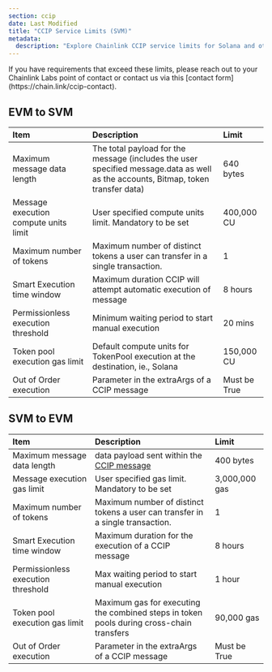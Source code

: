 ```yaml
---
section: ccip
date: Last Modified
title: "CCIP Service Limits (SVM)"
metadata:
  description: "Explore Chainlink CCIP service limits for Solana and other SVM chains, including message size, compute units, token transfers, and execution parameters."
---
```



<Aside type="note" title="Contact for Exception Requests">
  If you have requirements that exceed these limits, please reach out to your Chainlink Labs point of contact or contact
  us via this [contact form](https://chain.link/ccip-contact).
</Aside>

## EVM to SVM

| Item                                  | Description                                                                                                                       | Limit        |
| :------------------------------------ | :-------------------------------------------------------------------------------------------------------------------------------- | :----------- |
| Maximum message data length           | The total payload for the message (includes the user specified message.data as well as the accounts, Bitmap, token transfer data) | 640 bytes    |
| Message execution compute units limit | User specified compute units limit. Mandatory to be set                                                                           | 400,000 CU   |
| Maximum number of tokens              | Maximum number of distinct tokens a user can transfer in a single transaction.                                                    | 1            |
| Smart Execution time window           | Maximum duration CCIP will attempt automatic execution of message                                                                 | 8 hours      |
| Permissionless execution threshold    | Minimum waiting period to start manual execution                                                                                  | 20 mins      |
| Token pool execution gas limit        | Default compute units for TokenPool execution at the destination, ie., Solana                                                     | 150,000 CU   |
| Out of Order execution                | Parameter in the extraArgs of a CCIP message                                                                                      | Must be True |

## SVM to EVM

| Item                               | Description                                                                                         | Limit         |
| :--------------------------------- | :-------------------------------------------------------------------------------------------------- | :------------ |
| Maximum message data length        | data payload sent within the [CCIP message](/ccip/api-reference/svm/v1.6.0/messages#svm2anymessage) | 400 bytes     |
| Message execution gas limit        | User specified gas limit. Mandatory to be set                                                       | 3,000,000 gas |
| Maximum number of tokens           | Maximum number of distinct tokens a user can transfer in a single transaction.                      | 1             |
| Smart Execution time window        | Maximum duration for the execution of a CCIP message                                                | 8 hours       |
| Permissionless execution threshold | Max waiting period to start manual execution                                                        | 1 hour        |
| Token pool execution gas limit     | Maximum gas for executing the combined steps in token pools during cross-chain transfers            | 90,000 gas    |
| Out of Order execution             | Parameter in the extraArgs of a CCIP message                                                        | Must be True  |
